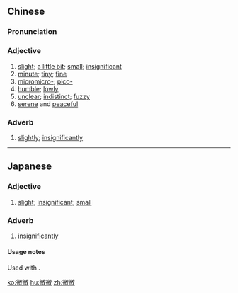 ==Chinese==
{{zh-forms}}

===Pronunciation===
{{zh-pron
|m=wēiwēi
|c=mei4 mei4-2
|cat=a,adv
}}

===Adjective===
{{zh-adj}}

# [[slight]]; [[a little bit]]; [[small]]; [[insignificant]]
# [[minute]]; [[tiny]]; [[fine]]
# [[micromicro-]]; [[pico-]]
# [[humble]]; [[lowly]]
# [[unclear]]; [[indistinct]]; [[fuzzy]]
# [[serene]] and [[peaceful]]

===Adverb===
{{zh-adv}}

# [[slightly]]; [[insignificantly]]

----

==Japanese==
{{ja-kanjitab|び|び|yomi=o}}

===Adjective===
{{ja-adj|decl=tari|びび}}

# [[slight]]; [[insignificant]]; [[small]]

===Adverb===
{{ja-pos|adverb|びび}}

# [[insignificantly]]

====Usage notes====
Used with {{l|ja|と}}.

[[ko:微微]]
[[hu:微微]]
[[zh:微微]]